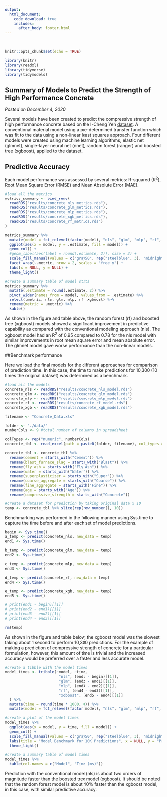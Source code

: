```yaml
---
output: 
  html_document:
    code_download: true
    includes:
      after_body: footer.html
---
```

<br>
```r
knitr::opts_chunk$set(echo = TRUE)
```

```r
library(knitr)
library(readxl)
library(tidyverse)
library(tidymodels)
```


## **Summary of Models to Predict the Strength of High Performance Concrete**
*Posted on December 4, 2020*

Several models have been created to predict the compressive strength of high performance concrete based on the I-Cheng Yeh [dataset](http://archive.ics.uci.edu/ml/datasets/Concrete+Compressive+Strength).  A conventional material model using a pre-determined transfer function which was fit to the data using a non-linear least squares approach. Four different models were created using machine learning algorithms, elastic net (glmnet), single-layer neural net (nnet), random forest (ranger) and boosted tree (xgboost), applied to the dataset.

## Predictive Accuracy

Each model performance was assessed by several metrics: R-squared (R^2^), Root Mean Square Error (RMSE) and Mean Absolute Error (MAE).
```r
#load all the metrics
metrics_summary <- bind_rows(
  readRDS("results/concrete_nls_metrics.rds"),
  readRDS("results/concrete_glm_metrics.rds"),
  readRDS("results/concrete_mlp_metrics.rds"),
  readRDS("results/concrete_xgb_metrics.rds"),
  readRDS("results/concrete_rf_metrics.rds")
)
```

```r
metrics_summary %>%
  mutate(model = fct_relevel(factor(model), "nls", "glm", "mlp", "rf", "xgboost")) %>%
  ggplot(aes(x = model, y = .estimate, fill = model)) +
  geom_col() +
  #geom_label(aes(label = round(.estimate, 2)), size = 3) +
  scale_fill_manual(values = c("gray50", rep("steelblue", 3), "midnightblue"), guide = FALSE) +
  facet_wrap(~.metric, nrow = 2, scales = "free_y") +
  labs(x = NULL, y = NULL) +
  theme_light()

```
```r
#create a summary table of model ststs
metrics_summary %>%
  mutate(.estimate = round(.estimate, 2)) %>%
  pivot_wider(names_from = model, values_from = .estimate) %>%
  select(.metric, nls, glm, mlp, rf, xgboost) %>%
  rename(metric = .metric) %>%
  kable()
```

As shown in the figure and table above, the random forest (rf) and boosted tree (xgboost) models showed a significant improvement in predictive capability as compared with the conventional modeling approach (nls).  The xgboost model had an R^2^ of 0.95 compared to 0.78 for the nls model with similar improvements in root mean square error and mean absolute error.  The glmnet model gave worse performance than the non-linear models.

##Benchmark performance

Here we load the final models for the different approaches for comparison of prediction time.  In this case, the time to make predictions for 10,300 (10 times the original dataset) was determined as a benchmark.
```r
#load all the models
concrete_nls <- readRDS("results/concrete_nls_model.rds")
concrete_glm <- readRDS("results/concrete_glm_model.rds")
concrete_mlp <- readRDS("results/concrete_mlp_model.rds")
concrete_rf <- readRDS("results/concrete_rf_model.rds")
concrete_xgb <- readRDS("results/concrete_xgb_model.rds")
```


```r
filename <- "Concrete_Data.xls"

folder <- "./data/"
numberCols <- 9 #total number of columns in spreadsheet

colTypes <- rep("numeric", numberCols)
concrete_tbl <- read_excel(path = paste0(folder, filename), col_types = colTypes)

concrete_tbl <- concrete_tbl %>%
  rename(cement = starts_with("Cement")) %>%
  rename(blast_furnace_slag = starts_with("Blast")) %>%
  rename(fly_ash = starts_with("Fly Ash")) %>%
  rename(water = starts_with("Water")) %>%
  rename(superplasticizer = starts_with("Super")) %>%
  rename(coarse_aggregate = starts_with("Coarse")) %>%
  rename(fine_aggregate = starts_with("Fine")) %>%
  rename(age = starts_with("Age")) %>%
  rename(compressive_strength = starts_with("Concrete"))

#create a dataset for prediction by taking original data x 10
temp <- concrete_tbl %>% slice(rep(row_number(), 10))
```

Benchmarking was performed in the following manner using Sys.time to capture the time before and after each set of model predictions.
```r
begin <- Sys.time()
a_temp <- predict(concrete_nls, new_data = temp)
end1 <- Sys.time()

b_temp <- predict(concrete_glm, new_data = temp)
end2 <- Sys.time()

c_temp <- predict(concrete_mlp, new_data = temp)
end3 <- Sys.time()

d_temp <- predict(concrete_rf, new_data = temp)
end4 <- Sys.time()

e_temp <- predict(concrete_xgb, new_data = temp)
end5 <- Sys.time()

# print(end1 - begin)[[1]]
# print(end2 - end1)[[1]]
# print(end3 - end2)[[1]]
# print(end4 - end3)[[1]]

rm(temp)
```

As shown in the figure and table below, the xgboost model was the slowest taking about 1 second to perform 10,300 predictions.  For the example of making a prediction of compressive strength of concrete for a particular formulation, however, this amount of time is trivial and the increased accuracy would be preferred over a faster and less accurate model.
```r
#create a tibble with the model times
model_times <- tribble(~model, ~time,
                        "nls", (end1 - begin)[[1]], 
                        "glm", (end2 - end1)[[1]], 
                        "mlp", (end3 - end2)[[1]], 
                        "rf", (end4 - end3)[[1]], 
                        "xgboost", (end5 - end4)[[1]]
  ) %>%
  mutate(time = round(time * 1000, 0)) %>%
  mutate(model = fct_relevel(factor(model), "nls", "glm", "mlp", "rf", "xgboost"))
```

```r
#create a plot of the model times
model_times %>%
  ggplot(aes(x = model, y = time, fill = model)) +
  geom_col() +
  scale_fill_manual(values = c("gray50", rep("steelblue", 3), "midnightblue"), guide = FALSE) +
  labs(title = "Model Benchmark for 10K Predictions", x = NULL, y = "Prediction Time (ms)") +
  theme_light()
```

```r
#create a summary table of model times
model_times %>%
  kable(col.names = c("Model", "Time (ms)"))
```
Prediction with the conventional model (nls) is about two orders of magnitude faster than the boosted tree model (xgboost).  It should be noted that the random forest model is about 40% faster than the xgboost model, in this case, with similar predictive accuracy.
